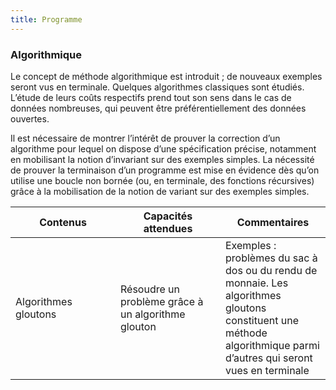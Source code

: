 ```yaml
---
title: Programme
---
```


### Algorithmique

Le concept de méthode algorithmique est introduit ; de nouveaux exemples seront vus en
terminale. Quelques algorithmes classiques sont étudiés. L’étude de leurs coûts respectifs
prend tout son sens dans le cas de données nombreuses, qui peuvent être
préférentiellement des données ouvertes.

Il est nécessaire de montrer l’intérêt de prouver la correction d’un algorithme pour lequel on
dispose d’une spécification précise, notamment en mobilisant la notion d’invariant sur des
exemples simples. La nécessité de prouver la terminaison d’un programme est mise en
évidence dès qu’on utilise une boucle non bornée (ou, en terminale, des fonctions
récursives) grâce à la mobilisation de la notion de variant sur des exemples simples. 

| **Contenus** | **Capacités attendues** | **Commentaires** |
| --- | --- | --- |
|Algorithmes gloutons|Résoudre un problème grâce à un algorithme glouton|Exemples : problèmes du sac à dos ou du rendu de monnaie. Les algorithmes gloutons constituent une méthode algorithmique parmi d’autres qui seront vues en terminale|
